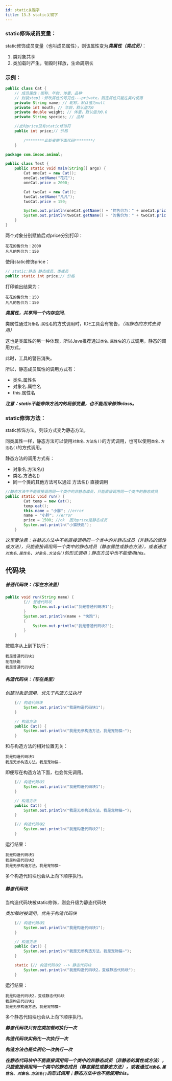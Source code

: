 ```yaml
---
id: static关键字
title: 13.3 static关键字
---
```


### static修饰成员变量：

static修饰成员变量（也叫成员属性），则该属性变为***类属性（类成员）***：

1. 类对象共享
2. 类加载时产生，销毁时释放，生命周期长

### 示例：

```java
public class Cat {
	// 成员属性：昵称、年龄、体重、品种
	// 封装step1：修改属性的可见性---private，限定属性只能在类内使用
	private String name; // 昵称，默认值为null
	private int mouth; // 年龄，默认值为0
	private double weight; // 体重，默认值为0.0
	private String species; // 品种

	//此时price没有static修饰符
	public int price;// 价格
  
		/********此处省略下面代码********/
	}
```

```java
package com.imooc.animal;

public class Test {
	public static void main(String[] args) {
		Cat oneCat = new Cat();
		oneCat.setName("花花");
		oneCat.price = 2000;

		Cat twoCat = new Cat();
		twoCat.setName("凡凡");
		twoCat.price = 150;

		System.out.println(oneCat.getName() + "的售价为：" + oneCat.price);
		System.out.println(twoCat.getName() + "的售价为：" + twoCat.price);
	}
}
```

两个对象分别赋值后对price分别打印：

```
花花的售价为：2000
凡凡的售价为：150
```

使用static修饰price：

```java
// static:静态 静态成员、类成员
public static int price;// 价格
```

打印输出结果为：

```
花花的售价为：150
凡凡的售价为：150
```

***类属性，共享同一个内存空间***。

类属性通过`对象名.属性名`的方式调用时，IDE工具会有警告，*（用静态的方式去调用）*

<ImgBox src="https://images.shiguangping.com/imgs/20200426222802.png" width="450px" />

这也是类属性的另一种体现，所以Java推荐通过`类名.属性名`的方式调用，静态的调用方式。

<ImgBox src="https://images.shiguangping.com/imgs/20200426222954.png" width="450px" />

此时，工具的警告消失。

所以，静态成员属性的调用方式有：

- 类名.属性名
- 对象名.属性名
- this.属性名



***注意：static不能修饰方法内的局部变量，也不能用来修饰class。***



### static修饰方法：

static修饰方法，则该方式变为静态方法，

同类属性一样，静态方法可以使用`对象名.方法名()`的方式调用，也可以使用`类名.方法名()`的方式调用。

静态方法的调用方式有：

- 对象名.方法名()
- 类名.方法名()
- 同一个类的其他方法可以通过 方法名() 直接调用

```java
//静态方法中不能直接调用同一个类中的非静态成员，只能直接调用同一个类中的静态成员
public static void run() {
		Cat temp = new Cat();
		temp.eat();
		this.name = "小胖"; //error
		name = "小胖"; //error
		price = 1500; //ok  因为price是静态成员
		System.out.println("小猫快跑");
	}
```

*这里要注意：在静态方法中不能直接调用同一个类中的非静态成员（非静态的属性或方法），只能直接调用同一个类中的静态成员（静态属性或静态方法），或者通过`对象名.属性名`、`对象名.方法名()`的形式调用；静态方法中也不能使用this。*



## 代码块

##### 普通代码块：*（写在方法里）*

```java
public void run(String name) {
		{// 普通代码块
			System.out.println("我是普通代码块1");
		}
		System.out.println(name + "快跑");
		{
			System.out.println("我是普通代码块2");
		}
	}
```

按顺序从上到下执行：

```
我是普通代码块1
花花快跑
我是普通代码块2
```



##### 构造代码块：*（写在类里）*

*创建对象是调用，优先于构造方法执行*

```java
	{// 构造代码块
		System.out.println("我是构造代码块1");
	}

	// 构造方法
	public Cat() {
		System.out.println("我是无参构造方法，我是宠物猫~");
	}
```

和与构造方法的相对位置无关：

```
我是构造代码块1
我是无参构造方法，我是宠物猫~
```

即便写在构造方法下面，也会优先调用。

```java
	{// 构造代码块1
		System.out.println("我是构造代码块1");
	}

	// 构造方法
	public Cat() {
		System.out.println("我是无参构造方法，我是宠物猫~");
	}

	{// 构造代码块2
		System.out.println("我是构造代码块2");
	}
```

运行结果：

```
我是构造代码块1
我是构造代码块2
我是无参构造方法，我是宠物猫~
```

多个构造代码块也会从上向下顺序执行。



##### 静态代码块

当构造代码块被static修饰，则会升级为静态代码块

*类加载时被调用，优先于构造代码块*

```java
	{// 构造代码块1
		System.out.println("我是构造代码块1");
	}

	// 构造方法
	public Cat() {
		System.out.println("我是无参构造方法，我是宠物猫~");
	}

	static {// 构造代码块2 --> 静态代码块
		System.out.println("我是构造代码块2，变成静态代码块");
	}
```

运行结果：

```
我是构造代码块2，变成静态代码块
我是构造代码块1
我是无参构造方法，我是宠物猫~
```

多个静态代码块也会从上向下顺序执行。



***静态代码块只有在类加载时执行一次***

***构造代码块实例化一次执行一次***

***构造方法也是实例化一次执行一次***

***在静态代码块中不能直接调用同一个类中的非静态成员（非静态的属性或方法），只能直接调用同一个类中的静态成员（静态属性或静态方法），或者通过`对象名.属性名`、`对象名.方法名()`的形式调用；静态方法中也不能使用this。***

